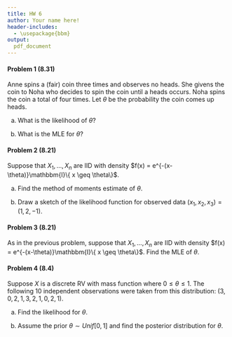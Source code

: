 ```yaml
---
title: HW 6
author: Your name here!
header-includes:
  - \usepackage{bbm}
output:
  pdf_document
---
```


#### Problem 1 (8.31)

Anne spins a (fair) coin three times and observes no heads. She givens the coin to Noha who decides to spin the coin until a heads occurs. Noha spins the coin a total of four times. Let $\theta$ be the probability the coin comes up heads. 

(a) What is the likelihood of $\theta$? 

(b) What is the MLE for $\theta$? 


\pagebreak

#### Problem 2 (8.21)

Suppose that $X_1, \dots, X_n$ are IID with density $f(x) = e^{-(x-\theta)}\mathbbm{I}\{ x \geq \theta\}$.

(a) Find the method of moments estimate of $\theta$. 

(b) Draw a sketch of the likelihood function for observed data $(x_1, x_2, x_3)=(1, 2, -1)$. 



\pagebreak

#### Problem 3 (8.21)

As in the previous problem, suppose that $X_1, \dots, X_n$ are IID with density $f(x) = e^{-(x-\theta)}\mathbbm{I}\{ x \geq \theta\}$. Find the MLE of $\theta$. 



\pagebreak 

#### Problem 4 (8.4)

Suppose $X$ is a discrete RV with mass function
\begin{eqnarray*}
P(X=0) &=& \frac{2}{3}\theta \\
P(X=1) &=& \frac{1}{3}\theta \\
P(X=2) &=& \frac{2}{3}(1-\theta) \\
P(X=3) &=& \frac{1}{3}(1-\theta),
\end{eqnarray*}
where $0 \leq \theta \leq 1$. The following $10$ independent observations were taken from this distribution: $(3, 0, 2, 1, 3, 2, 1, 0, 2, 1)$.

(a) Find the likelihood for $\theta$. 

(b) Assume the prior $\theta \sim Unif[0,1]$ and find the posterior distribution for $\theta$. 
